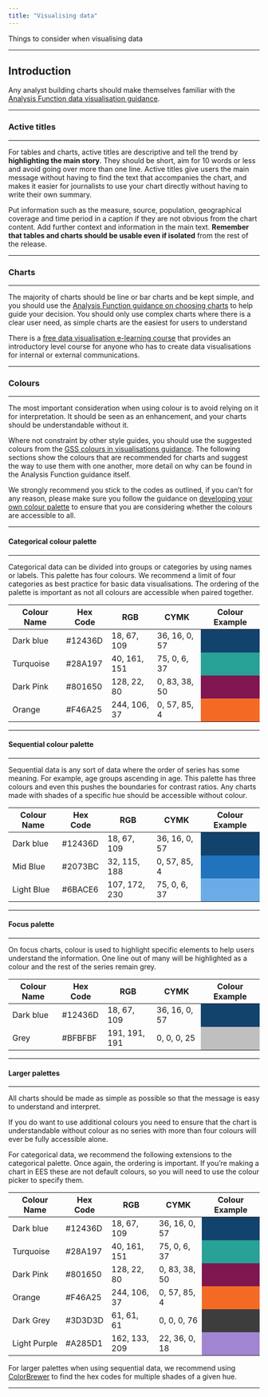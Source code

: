 ```yaml
---
title: "Visualising data"
---
```


<p class="text-muted">Things to consider when visualising data</p>


---

## Introduction

Any analyst building charts should make themselves familiar with the [Analysis Function data visualisation guidance](https://analysisfunction.civilservice.gov.uk/policy-store/data-visualisation-charts/).

---

### Active titles

---

For tables and charts, active titles are descriptive and tell the trend by **highlighting the main story**. They should be short, aim for 10 words or less and avoid going over more than one line. Active titles give users the main message without having to find the text that accompanies the chart, and makes it easier for journalists to use your chart directly without having to write their own summary.

Put information such as the measure, source, population, geographical coverage and time period in a caption if they are not obvious from the chart content. Add further context and information in the main text. **Remember that tables and charts should be usable even if isolated** from the rest of the release.

---

### Charts 

---

The majority of charts should be line or bar charts and be kept simple, and you should use the [Analysis Function guidance on choosing charts](https://analysisfunction.civilservice.gov.uk/policy-store/data-visualisation-charts/#section-3) to help guide your decision. You should only use complex charts where there is a clear user need, as simple charts are the easiest for users to understand

There is a [free data visualisation e-learning course](https://analysisfunction.civilservice.gov.uk/support/communicating-analysis/introduction-to-data-visualisation-e-learning/) that provides an introductory level course for anyone who has to create data visualisations for internal or external communications.

---

### Colours

---

The most important consideration when using colour is to avoid relying on it for interpretation. It should be seen as an enhancement, and your charts should be understandable without it.

Where not constraint by other style guides, you should use the suggested colours from the [GSS colours in visualisations guidance](https://analysisfunction.civilservice.gov.uk/policy-store/data-visualisation-colours-in-charts). The following sections show the colours that are recommended for charts and suggest the way to use them with one another, more detail on why can be found in the Analysis Function guidance itself.

We strongly recommend you stick to the codes as outlined, if you can't for any reason, please make sure you follow the guidance on [developing your own colour palette](https://analysisfunction.civilservice.gov.uk/policy-store/data-visualisation-colours-in-charts/#section-9) to ensure that you are considering whether the colours are accessible to all.

---

#### Categorical colour palette

---

Categorical data can be divided into groups or categories by using names or labels. This palette has four colours. We recommend a limit of four categories as best practice for basic data visualisations. The ordering of the palette is important as not all colours are accessible when paired together.

```{=html}
<table> 
  <thead>
    <tr>
      <th>Colour Name</th>
      <th>Hex Code</th>
      <th>RGB</th>
      <th>CYMK</th>
      <th>Colour Example</th>
    </tr>
  <tbody>
    <tr>
      <td>Dark blue</td>
      <td>#12436D</td>
      <td>18, 67, 109</td>
      <td>36, 16, 0, 57</td>
      <td style="background-color:#12436D;"> </td>
    </tr>
    <tr>
      <td>Turquoise</td>
      <td>#28A197</td>
      <td>40, 161, 151</td>
      <td>75, 0, 6, 37</td>
      <td style="background-color:#28A197;"> </td>
    </tr>
    <tr>
      <td>Dark Pink</td>
      <td>#801650</td>
      <td>128, 22, 80</td>
      <td>0, 83, 38, 50</td>
      <td style="background-color:#801650;"> </td>
    </tr>
    <tr> 
    <td>Orange</td>
      <td>#F46A25</td>
      <td>244, 106, 37</td>
      <td>0, 57, 85, 4</td>
      <td style="background-color:#F46A25;"> </td>
    </tr>
  </tbody>
  </table>

```


---

#### Sequential colour palette

---

Sequential data is any sort of data where the order of series has some meaning. For example, age groups ascending in age. This palette has three colours and even this pushes the boundaries for contrast ratios. Any charts made with shades of a specific hue should be accessible without colour.

```{=html}
<table> 
  <thead>
    <tr>
      <th>Colour Name</th>
      <th>Hex Code</th>
      <th>RGB</th>
      <th>CYMK</th>
      <th>Colour Example</th>
    </tr>
  <tbody>
    <tr>
      <td>Dark blue</td>
      <td>#12436D</td>
      <td>18, 67, 109</td>
      <td>36, 16, 0, 57</td>
      <td style="background-color:#12436D;"> </td>
    </tr>
    <tr>
      <td>Mid Blue</td>
      <td>#2073BC</td>
      <td>32, 115, 188</td>
      <td>0, 57, 85, 4</td>
      <td style="background-color:#2073BC;"> </td>
    </tr>
    <tr>
      <td>Light Blue</td>
      <td>#6BACE6</td>
      <td>107, 172, 230</td>
      <td>75, 0, 6, 37</td>
      <td style="background-color:#6BACE6;"> </td>
    </tr>
  </tbody>
  </table>

```


---

#### Focus palette

---

On focus charts, colour is used to highlight specific elements to help users understand the information. One line out of many will be highlighted as a colour and the rest of the series remain grey.

```{=html}
<table> 
  <thead>
    <tr>
      <th>Colour Name</th>
      <th>Hex Code</th>
      <th>RGB</th>
      <th>CYMK</th>
      <th>Colour Example</th>
    </tr>
  <tbody>
    <tr>
      <td>Dark blue</td>
      <td>#12436D</td>
      <td>18, 67, 109</td>
      <td>36, 16, 0, 57</td>
      <td style="background-color:#12436D;"> </td>
    </tr>
    <tr>
      <td>Grey</td>
      <td>#BFBFBF</td>
      <td>191, 191, 191</td>
      <td>0, 0, 0, 25</td>
      <td style="background-color:#BFBFBF;"> </td>
    </tr>
  </tbody>
  </table>

```

---

#### Larger palettes

---

All charts should be made as simple as possible so that the message is easy to understand and interpret.

If you do want to use additional colours you need to ensure that the chart is understandable without colour as no series with more than four colours will ever be fully accessible alone.

For categorical data, we recommend the following extensions to the categorical palette. Once again, the ordering is important. If you're making a chart in EES these are not default colours, so you will need to use the colour picker to specify them.

```{=html}
<table> 
  <thead>
    <tr>
      <th>Colour Name</th>
      <th>Hex Code</th>
      <th>RGB</th>
      <th>CYMK</th>
      <th>Colour Example</th>
    </tr>
  <tbody>
    <tr>
      <td>Dark blue</td>
      <td>#12436D</td>
      <td>18, 67, 109</td>
      <td>36, 16, 0, 57</td>
      <td style="background-color:#12436D;"> </td>
    </tr>
       <tr>
      <td>Turquoise</td>
      <td>#28A197</td>
      <td>40, 161, 151</td>
      <td>75, 0, 6, 37</td>
      <td style="background-color:#28A197;"> </td>
    </tr>
    <tr>
      <td>Dark Pink</td>
      <td>#801650</td>
      <td>128, 22, 80</td>
      <td>0, 83, 38, 50</td>
      <td style="background-color:#801650;"> </td>
    </tr>
    <tr> 
    <td>Orange</td>
      <td>#F46A25</td>
      <td>244, 106, 37</td>
      <td>0, 57, 85, 4</td>
      <td style="background-color:#F46A25;"> </td>
    </tr>
    <tr>
      <td>Dark Grey</td>
      <td>#3D3D3D</td>
      <td>61, 61, 61</td>
      <td>0, 0, 0, 76</td>
      <td style="background-color:#3D3D3D;"> </td>
    </tr>
    <tr>
      <td>Light Purple</td>
      <td>#A285D1</td>
      <td>162, 133, 209</td>
      <td>22, 36, 0, 18</td>
      <td style="background-color:#A285D1;"> </td>
    </tr>
  </tbody>
  </table>

```


For larger palettes when using sequential data, we recommend using [ColorBrewer](https://colorbrewer2.org/#type=sequential) to find the hex codes for multiple shades of a given hue.

---
